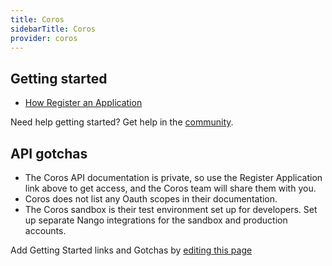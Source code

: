 ```yaml
---
title: Coros
sidebarTitle: Coros
provider: coros
---
```



<Overview />


## Getting started

-   [How Register an Application](https://support.coros.com/hc/en-us/articles/17085887816340-Submit-an-API-Application)

<Tip>Need help getting started? Get help in the [community](https://nango.dev/slack).</Tip>

## API gotchas
- The Coros API documentation is private, so use the Register Application link above to get access, and the Coros team will share them with you.
- Coros does not list any Oauth scopes in their documentation.
- The Coros sandbox is their test environment set up for developers. Set up separate Nango integrations for the sandbox and production accounts.

<Note>Add Getting Started links and Gotchas by [editing this page](https://github.com/nangohq/nango/tree/master/docs-v2/integrations/all/coros.mdx)</Note>